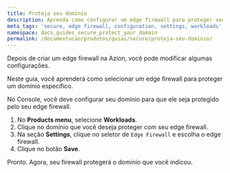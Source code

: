 ```yaml
---
title: Proteja seu domínio
description: Aprenda como configurar um edge firewall para proteger seu domínio.
meta_tags: 'secure, edge firewall, configuration, settings, workloads'
namespace: docs_guides_secure_protect_your_domain
permalink: /documentacao/produtos/guias/secure/proteja-seu-dominio/
---
```



Depois de criar um edge firewall na Azion, você pode modificar algumas configurações.

Neste guia, você aprenderá como selecionar um edge firewall para proteger um domínio específico.

No Console, você deve configurar seu domínio para que ele seja protegido pelo seu edge firewall.

1. No **Products menu**, selecione **Workloads**.
2. Clique no domínio que você deseja proteger com seu edge firewall.
3. Na seção **Settings**, clique no seletor de `Edge Firewall` e escolha o edge firewall.
4. Clique no botão **Save**.

Pronto. Agora, seu firewall protegerá o domínio que você indicou.
